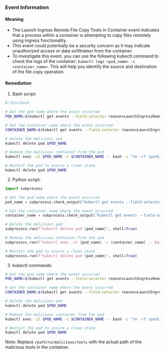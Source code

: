 
### Event Information

#### Meaning

- The Launch Ingress Remote File Copy Tools in Container event indicates that a process within a container is attempting to copy files remotely using ingress functionality.
- This event could potentially be a security concern as it may indicate unauthorized access or data exfiltration from the container.
- To investigate this event, you can use the following kubectl command to check the logs of the container: `kubectl logs <pod_name> -c <container_name>`. This will help you identify the source and destination of the file copy operation.

#### Remediation

1. Bash script:
```bash
#!/bin/bash

# Get the pod name where the event occurred
POD_NAME=$(kubectl get events --field-selector reason=LaunchIngressRemoteFileCopyToolsInContainer -o jsonpath='{.items[0].involvedObject.name}')

# Get the container name where the event occurred
CONTAINER_NAME=$(kubectl get events --field-selector reason=LaunchIngressRemoteFileCopyToolsInContainer -o jsonpath='{.items[0].source.component}')

# Delete the malicious pod
kubectl delete pod $POD_NAME

# Remove the malicious container from the pod
kubectl exec -it $POD_NAME -c $CONTAINER_NAME -- bash -c "rm -rf /path/to/malicious/tools"

# Restart the pod to ensure a clean state
kubectl delete pod $POD_NAME
```

2. Python script:
```python
import subprocess

# Get the pod name where the event occurred
pod_name = subprocess.check_output("kubectl get events --field-selector reason=LaunchIngressRemoteFileCopyToolsInContainer -o jsonpath='{.items[0].involvedObject.name}'", shell=True).decode().strip()

# Get the container name where the event occurred
container_name = subprocess.check_output("kubectl get events --field-selector reason=LaunchIngressRemoteFileCopyToolsInContainer -o jsonpath='{.items[0].source.component}'", shell=True).decode().strip()

# Delete the malicious pod
subprocess.run(f"kubectl delete pod {pod_name}", shell=True)

# Remove the malicious container from the pod
subprocess.run(f"kubectl exec -it {pod_name} -c {container_name} -- bash -c 'rm -rf /path/to/malicious/tools'", shell=True)

# Restart the pod to ensure a clean state
subprocess.run(f"kubectl delete pod {pod_name}", shell=True)
```

3. kubectl commands:
```bash
# Get the pod name where the event occurred
POD_NAME=$(kubectl get events --field-selector reason=LaunchIngressRemoteFileCopyToolsInContainer -o jsonpath='{.items[0].involvedObject.name}')

# Get the container name where the event occurred
CONTAINER_NAME=$(kubectl get events --field-selector reason=LaunchIngressRemoteFileCopyToolsInContainer -o jsonpath='{.items[0].source.component}')

# Delete the malicious pod
kubectl delete pod $POD_NAME

# Remove the malicious container from the pod
kubectl exec -it $POD_NAME -c $CONTAINER_NAME -- bash -c "rm -rf /path/to/malicious/tools"

# Restart the pod to ensure a clean state
kubectl delete pod $POD_NAME
```

Note: Replace `/path/to/malicious/tools` with the actual path of the malicious tools in the container.


